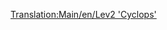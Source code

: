 [[Translation:Main/en/Lev2 'Cyclops']]{{en/-}}{{Template:Train/Fr
|Nom='Cyclops' niveau 2
|Image=[[File:en/Lev2cyclops.png]]
|Coût=86 718£ (173 436$)
|Vitesse=450 km/h (281 mph)
|Poids=120 t
|Puissance=12000 cv (8948 kW)
|Entretien=3 557£ (7 114$)
|Conception=2028
|Vie=20
|Capacité=N/A
|Description=
|Réalité=Pas d'équivalent dans la réalité pour ce train. Peut-être dans quelques années, quand le MagLev sera une vraie technologie, trouverez-vous une locomotive MagLev de seconde génération ici.
}}